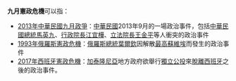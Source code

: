 '''九月憲政危機'''可以指：

* [[九月政爭|2013年中華民國九月政爭]]：[[中華民國|中華民國]]2013年9月的一場政治事件，包括[[中華民國總統|中華民國總統]][[馬英九|馬英九]]、[[行政院長|行政院長]][[江宜樺|江宜樺]]、[[立法院長|立法院長]][[王金平|王金平]]等人衝突的政治事件
* [[1993年俄羅斯憲政危機|1993年俄羅斯憲政危機]]：[[俄羅斯總統|俄羅斯總統]][[葉爾欽|葉爾欽]]因解散[[最高蘇維埃|最高蘇維埃]]而發生的政治事件
* [[2017年西班牙憲政危機|2017年西班牙憲政危機]]：[[加泰隆尼亞|加泰隆尼亞]]地方政府欲舉行[[2017年加泰隆尼亞獨立公投|獨立公投]]來[[加泰隆尼亞獨立運動|脫離西班牙]]之後的政治事件。
{{disambig|六字|Cat=六字消歧義}}